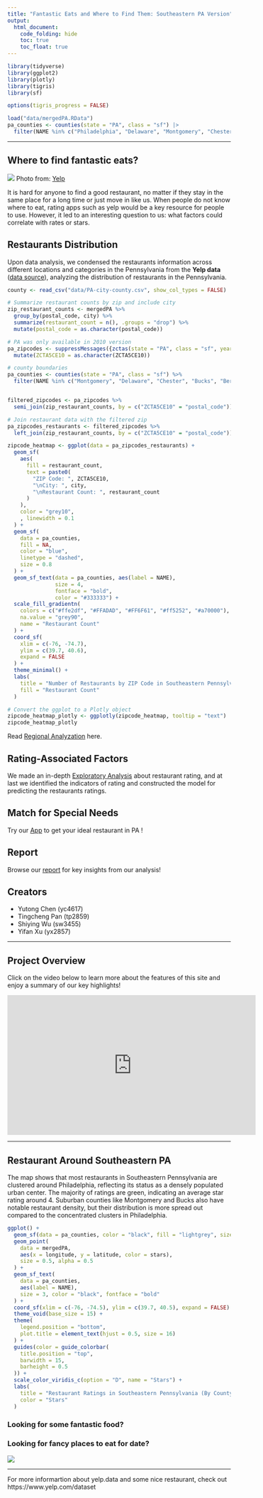 ```yaml
---
title: "Fantastic Eats and Where to Find Them: Southeastern PA Version"
output: 
  html_document:
    code_folding: hide
    toc: true
    toc_float: true
---
```


```r
library(tidyverse)
library(ggplot2)
library(plotly)
library(tigris)
library(sf) 

options(tigris_progress = FALSE)
```

```r
load("data/mergedPA.RData")
pa_counties <- counties(state = "PA", class = "sf") |>
  filter(NAME %in% c("Philadelphia", "Delaware", "Montgomery", "Chester", "Bucks"))
```

---

## Where to find fantastic eats?
![](picture/yelp-top-100-us-restaurants.jpeg)
Photo from:  [Yelp](https://www.yelp.com/article/top-100-us-restaurants-2024/) 

It is hard for anyone to find a good restaurant, no matter if they stay in the same place for a long time or just move in like us. When people do not know where to eat, rating apps such as yelp would be a key resource for people to use. However, it led to an interesting question to us: what factors could correlate with rates or stars. 

## Restaurants Distribution
Upon data analysis, we condensed the restaurants information across different locations and categories in the Pennsylvania from the **Yelp data** ([data source](Report.html)), analyzing the distribution of restaurants in the Pennsylvania.

```r
county <- read_csv("data/PA-city-county.csv", show_col_types = FALSE)

# Summarize restaurant counts by zip and include city
zip_restaurant_counts <- mergedPA %>%
  group_by(postal_code, city) %>%
  summarize(restaurant_count = n(), .groups = "drop") %>%
  mutate(postal_code = as.character(postal_code)) 

# PA was only available in 2010 version
pa_zipcodes <- suppressMessages({zctas(state = "PA", class = "sf", year = 2010)}) %>%
  mutate(ZCTA5CE10 = as.character(ZCTA5CE10))  

# county boundaries
pa_counties <- counties(state = "PA", class = "sf") %>%
  filter(NAME %in% c("Montgomery", "Delaware", "Chester", "Bucks", "Berks", "Philadelphia"))


filtered_zipcodes <- pa_zipcodes %>%
  semi_join(zip_restaurant_counts, by = c("ZCTA5CE10" = "postal_code"))

# Join restaurant data with the filtered zip
pa_zipcodes_restaurants <- filtered_zipcodes %>%
  left_join(zip_restaurant_counts, by = c("ZCTA5CE10" = "postal_code"))


```

```r
zipcode_heatmap <- ggplot(data = pa_zipcodes_restaurants) +
  geom_sf(
    aes(
      fill = restaurant_count,
      text = paste0(
        "ZIP Code: ", ZCTA5CE10,
        "\nCity: ", city,
        "\nRestaurant Count: ", restaurant_count
      )
    ),
    color = "grey10",  
    , linewidth = 0.1      
  ) +
  geom_sf(
    data = pa_counties,
    fill = NA, 
    color = "blue",    
    linetype = "dashed", 
    size = 0.8
  ) +
  geom_sf_text(data = pa_counties, aes(label = NAME), 
               size = 4, 
               fontface = "bold", 
               color = "#333333") +
  scale_fill_gradientn(
    colors = c("#ffe2df", "#FFADAD", "#FF6F61", "#ff5252", "#a70000"), 
    na.value = "grey90",  
    name = "Restaurant Count"
  ) +
  coord_sf(
    xlim = c(-76, -74.7),  
    ylim = c(39.7, 40.6),  
    expand = FALSE
  ) +
  theme_minimal() +
  labs(
    title = "Number of Restaurants by ZIP Code in Southeastern Pennsylvania",
    fill = "Restaurant Count"
  )

# Convert the ggplot to a Plotly object
zipcode_heatmap_plotly <- ggplotly(zipcode_heatmap, tooltip = "text")
zipcode_heatmap_plotly

```

Read [Regional Analyzation](Regional.html) here.

## Rating-Associated Factors
We made an in-depth [Exploratory Analysis](Stars.html) about restaurant rating, and at last we identified the indicators of rating and constructed the model for predicting the restaurants ratings.


## Match for Special Needs
Try our [App](https://yt4617.shinyapps.io/shiny_dashboard_template/) to get your ideal restaurant in PA !


## Report
Browse our [report](Report.html) for key insights from our analysis!


## Creators
- Yutong Chen (yc4617)   
- Tingcheng Pan (tp2859)    
- Shiying Wu (sw3455)   
- Yifan Xu (yx2857)


---

## Project Overview
Click on the video below to learn more about the features of this site and enjoy a summary of our key highlights!

<iframe width="560" height="315" 
        src="https://www.youtube.com/embed/dQw4w9WgXcQ" 
        title="YouTube video player" 
        frameborder="0" 
        allow="accelerometer; autoplay; clipboard-write; encrypted-media; gyroscope; picture-in-picture; web-share" 
        allowfullscreen>
</iframe>

---

## Restaurant Around Southeastern PA
The map shows that most restaurants in Southeastern Pennsylvania are clustered around Philadelphia, reflecting its status as a densely populated urban center. The majority of ratings are green, indicating an average star rating around 4. Suburban counties like Montgomery and Bucks also have notable restaurant density, but their distribution is more spread out compared to the concentrated clusters in Philadelphia.

```r
ggplot() +
  geom_sf(data = pa_counties, color = "black", fill = "lightgrey", size = 0.8) + 
  geom_point(
    data = mergedPA,
    aes(x = longitude, y = latitude, color = stars),
    size = 0.5, alpha = 0.5
  ) +  
  geom_sf_text(
    data = pa_counties,
    aes(label = NAME),
    size = 3, color = "black", fontface = "bold"
  ) +  
  coord_sf(xlim = c(-76, -74.5), ylim = c(39.7, 40.5), expand = FALSE) + 
  theme_void(base_size = 15) +
  theme(
    legend.position = "bottom",
    plot.title = element_text(hjust = 0.5, size = 16)
  ) +
  guides(color = guide_colorbar(
    title.position = "top",
    barwidth = 15,
    barheight = 0.5
  )) +
  scale_color_viridis_c(option = "D", name = "Stars") + 
  labs(
    title = "Restaurant Ratings in Southeastern Pennsylvania (By County)",
    color = "Stars"
  )
```


### Looking for some fantastic food?
### Looking for fancy places to eat for date?


![](picture/looking.png)

---


For more informartion about yelp.data and some nice restaurant, check out https://www.yelp.com/dataset